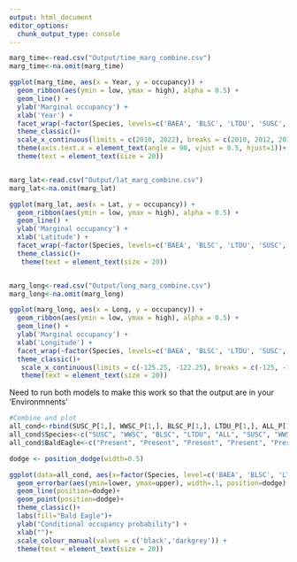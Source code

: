 ```yaml
---
output: html_document
editor_options: 
  chunk_output_type: console
---
```


```r
marg_time<-read.csv("Output/time_marg_combine.csv")
marg_time<-na.omit(marg_time)

ggplot(marg_time, aes(x = Year, y = occupancy)) +
  geom_ribbon(aes(ymin = low, ymax = high), alpha = 0.5) +
  geom_line() +
  ylab('Marginal occupancy') +
  xlab('Year') +
  facet_wrap(~factor(Species, levels=c('BAEA', 'BLSC', 'LTDU', 'SUSC', 'WWSC', 'ALL')), scales="free")+
  theme_classic()+
  scale_x_continuous(limits = c(2010, 2022), breaks = c(2010, 2012, 2014, 2016, 2018, 2020, 2022))+
  theme(axis.text.x = element_text(angle = 90, vjust = 0.5, hjust=1))+
  theme(text = element_text(size = 20)) 


marg_lat<-read.csv("Output/lat_marg_combine.csv")
marg_lat<-na.omit(marg_lat)

ggplot(marg_lat, aes(x = Lat, y = occupancy)) +
  geom_ribbon(aes(ymin = low, ymax = high), alpha = 0.5) +
  geom_line() +
  ylab('Marginal occupancy') +
  xlab('Latitude') +
  facet_wrap(~factor(Species, levels=c('BAEA', 'BLSC', 'LTDU', 'SUSC', 'WWSC', 'ALL')), scales="free")+
  theme_classic()+
   theme(text = element_text(size = 20)) 


marg_long<-read.csv("Output/long_marg_combine.csv")
marg_long<-na.omit(marg_long)

ggplot(marg_long, aes(x = Long, y = occupancy)) +
  geom_ribbon(aes(ymin = low, ymax = high), alpha = 0.5) +
  geom_line() +
  ylab('Marginal occupancy') +
  xlab('Longitude') +
  facet_wrap(~factor(Species, levels=c('BAEA', 'BLSC', 'LTDU', 'SUSC', 'WWSC', 'ALL')), scales="free")+
  theme_classic()+
   scale_x_continuous(limits = c(-125.25, -122.25), breaks = c(-125, -124, -123, -122))+
   theme(text = element_text(size = 20)) 

```

Need to run both models to make this work so that the output are in your 'Environmnents'

```r


#Combine and plot
all_cond<-rbind(SUSC_P[1,], WWSC_P[1,], BLSC_P[1,], LTDU_P[1,], ALL_P[1,], SUSC_A[1,], WWSC_A[1,], BLSC_A[1,], LTDU_A[1,], ALL_A[1,])
all_cond$Species<-c("SUSC", "WWSC", "BLSC", "LTDU", "ALL", "SUSC", "WWSC", "BLSC", "LTDU", "ALL")
all_cond$BaldEagle<-c("Present", "Present", "Present", "Present", "Present", "Absent", "Absent", "Absent", "Absent", "Absent")

dodge <- position_dodge(width=0.5) 

ggplot(data=all_cond, aes(x=factor(Species, level=c('BAEA', 'BLSC', 'LTDU', 'SUSC', 'WWSC', 'ALL')), y=Predicted, color=BaldEagle))+
  geom_errorbar(aes(ymin=lower, ymax=upper), width=.1, position=dodge) +
  geom_line(position=dodge)+
  geom_point(position=dodge)+
  theme_classic()+
  labs(fill="Bald Eagle")+
  ylab("Conditional occupancy probability") +
  xlab("")+
  scale_colour_manual(values = c('black','darkgrey')) +
  theme(text = element_text(size = 20))


```